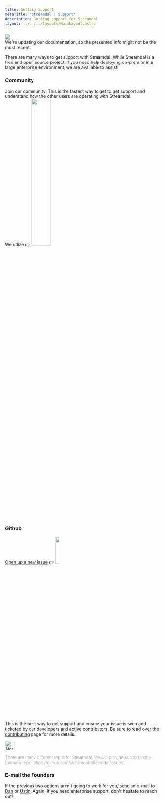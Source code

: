 ```yaml
---
title: Getting Support
metaTitle: "Streamdal | Support"
description: Getting support for Streamdal
layout: ../../../layouts/MainLayout.astro
---
```



<div class="addl-wrapper">
<div class="addl">
<img src={information} class="uimage" />
<div class="addlcontent">
We're updating our documentation, so the presented info might not be the
most recent.
</div>
</div>
</div>

There are many ways to get support with Streamdal. While Streamdal is a free 
and open source project, if you need help deploying on-prem or in a large 
enterprise environment, we are available to assist!

### Community

Join our [community](/en/resources-support/community). This is the fastest way 
to get to get support and understand how the other users are operating with 
Streamdal.
<br />
We utlize 👉 <a href="https://discord.gg" alt="Streamdal Community Discord"><img src={discordlogo} width="35%" height="35%" style="display: inline" /></a>

### Github

[Open up a new issue](https://github.com/streamdal/Streamdal/issues) 👉 <a href="https://github.com/streamdal/Streamdal/issues"><img src={github} width="15%" height="15%" style="display: inline;" /></a>

This is the best way to get support and ensure your issue is seen and ticketed 
by our developers and active contributors. Be sure to read over the 
[contributing](/en/resources-support/contributing/) page for more details.


<Notification type="information">
  <img src={note} alt="Note" width="30px" height="30px" />
  <p style="font-weight: lighter;">
  There are many different repos for Streamdal. We will provide support in the 
  [primary repo](https://github.com/streamdal/Streamdal/issues).
  
  </p>
</Notification>

### E-mail the Founders

If the previous two options aren't going to work for you, send an e-mail to 
[Dan](mailto:daniel@streamdal.com) or [Ustin](mailto:ustin@streamdal.com). 
Again, if you need enterprise support, don't hesitate to reach out!
